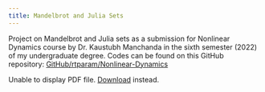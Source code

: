 ```yaml
--- 
title: Mandelbrot and Julia Sets
---
```


Project on Mandelbrot and Julia sets as a submission for Nonlinear Dynamics course by Dr. Kaustubh Manchanda in the sixth semester (2022) of my undergraduate degree. Codes can be found on this GitHub repository: [GitHub/rtparam/Nonlinear-Dynamics](https://github.com/rtparam/Nonlinear-Dynamics)

<object data="MandelbrotJuliaReport.pdf" type="application/pdf" width="100%" height="500px">
  <p>Unable to display PDF file. <a href="MandelbrotJuliaReport.pdf">Download</a> instead.</p>
</object>



